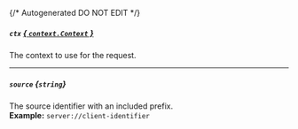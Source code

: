 {/* Autogenerated DO NOT EDIT  */}
##### `ctx` [*{ `context.Context` }*](https://pkg.go.dev/context#Context)
The context to use for the request.

---
##### `source` *{`string`}*
The source identifier with an included prefix.
<br/>
**Example:** `server://client-identifier`


